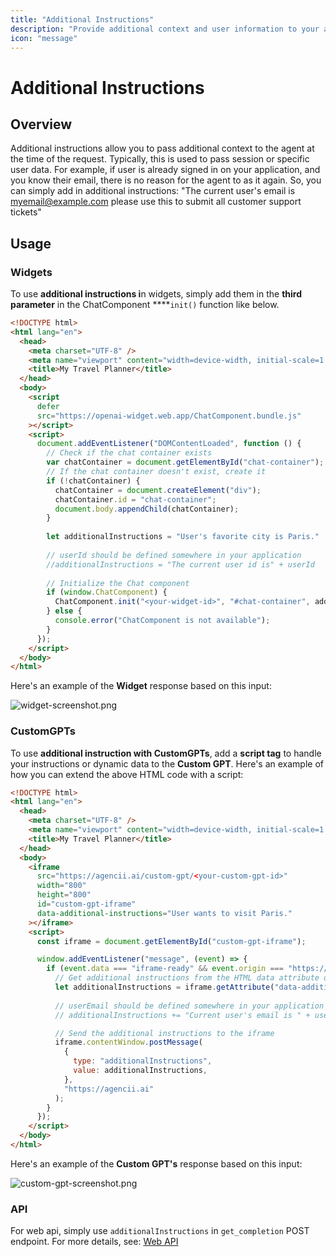 ```yaml
---
title: "Additional Instructions"
description: "Provide additional context and user information to your agents to enhance their responses."
icon: "message"
---
```

# Additional Instructions

## Overview

Additional instructions allow you to pass additional context to the agent at the time of the request. Typically, this is used to pass session or specific user data. For example, if user is already signed in on your application, and you know their email, there is no reason for the agent to as it again. So, you can simply add in additional instructions: "The current user's email is [myemail@example.com](mailto:myemail@example.com) please use this to submit all customer support tickets"

## Usage

### Widgets

To use **additional instructions i**n widgets, simply add them in the **third parameter** in the ChatComponent ****`init()` function like below.

```html
<!DOCTYPE html>
<html lang="en">
  <head>
    <meta charset="UTF-8" />
    <meta name="viewport" content="width=device-width, initial-scale=1.0" />
    <title>My Travel Planner</title>
  </head>
  <body>
    <script
      defer
      src="https://openai-widget.web.app/ChatComponent.bundle.js"
    ></script>
    <script>
      document.addEventListener("DOMContentLoaded", function () {
        // Check if the chat container exists
        var chatContainer = document.getElementById("chat-container");
        // If the chat container doesn't exist, create it
        if (!chatContainer) {
          chatContainer = document.createElement("div");
          chatContainer.id = "chat-container";
          document.body.appendChild(chatContainer);
        }
				
        let additionalInstructions = "User's favorite city is Paris."
        
        // userId should be defined somewhere in your application
        //additionalInstructions = "The current user id is" + userId 
        
        // Initialize the Chat component
        if (window.ChatComponent) {
          ChatComponent.init("<your-widget-id>", "#chat-container", additionalInstructions);
        } else {
          console.error("ChatComponent is not available");
        }
      });
    </script>
  </body>
</html>
```

Here's an example of the **Widget** response based on this input:

![widget-screenshot.png](/images/additional-onstrcutions-example.webp)
### CustomGPTs

To use **additional instruction with CustomGPTs**, add a **script tag** to handle your instructions or dynamic data to the **Custom GPT**. Here's an example of how you can extend the above HTML code with a script:

```html
<!DOCTYPE html>
<html lang="en">
  <head>
    <meta charset="UTF-8" />
    <meta name="viewport" content="width=device-width, initial-scale=1.0" />
    <title>My Travel Planner</title>
  </head>
  <body>
    <iframe
      src="https://agencii.ai/custom-gpt/<your-custom-gpt-id>"
      width="800"
      height="800"
      id="custom-gpt-iframe"
      data-additional-instructions="User wants to visit Paris."
    ></iframe>
    <script>
      const iframe = document.getElementById("custom-gpt-iframe");

      window.addEventListener("message", (event) => {
        if (event.data === "iframe-ready" && event.origin === "https://agencii.ai") {
          // Get additional instructions from the HTML data attribute or use your own logic to set it
          let additionalInstructions = iframe.getAttribute("data-additional-instructions") || "";
          
          // userEmail should be defined somewhere in your application
          // additionalInstructions += "Current user's email is " + userEmail 

          // Send the additional instructions to the iframe
          iframe.contentWindow.postMessage(
            {
              type: "additionalInstructions",
              value: additionalInstructions,
            },
            "https://agencii.ai"
          );
        }
      });
    </script>
  </body>
</html>
```

Here's an example of the **Custom GPT's** response based on this input:


![custom-gpt-screenshot.png](/images/custom-gpt-screenshot.webp)
### API

For web api, simply use `additionalInstructions` in `get_completion` POST endpoint. For more details, see: [Web API](/references/web-api)